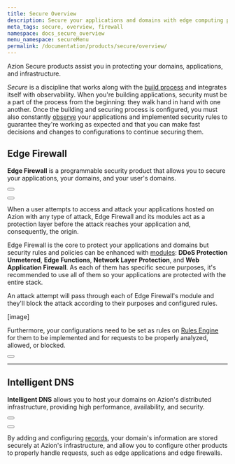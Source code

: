 ```yaml
---
title: Secure Overview
description: Secure your applications and domains with edge computing protection.
meta_tags: secure, overview, firewall
namespace: docs_secure_overview
menu_namespace: secureMenu
permalink: /documentation/products/secure/overview/
---
```



Azion Secure products assist you in protecting your domains, applications, and infrastructure.

*Secure* is a discipline that works along with the [build process](/en/documentation/products/guides/build/overview/) and integrates itself with observability. When you're building applications, security must be a part of the process from the beginning: they walk hand in hand with one another. Once the building and securing process is configured, you must also constantly [observe](/en/documentation/products/observe/) your applications and implemented security rules to guarantee they're working as expected and that you can make fast decisions and changes to configurations to continue securing them.

## Edge Firewall

**Edge Firewall** is a programmable security product that allows you to secure your applications, your domains, and your user's domains.

<Button href="/en/documentation/products/edge-firewall/" variant="secondary" text="go to edge firewall documentation"></Button>

<Button href="/en/documentation/products/guides/secure/configure-main-settings/" variant="secondary" text="go to edge firewall main settings guide"></Button>
 
When a user attempts to access and attack your applications hosted on Azion with any type of attack, Edge Firewall and its modules act as a protection layer before the attack reaches your application and, consequently, the origin.

Edge Firewall is the core to protect your applications and domains but security rules and policies can be enhanced with [modules](/en/documentation/products/guides/secure/configure-main-settings/#modules): **DDoS Protection Unmetered**, **Edge Functions**, **Network Layer Protection**, and **Web Application Firewall**. As each of them has specific secure purposes, it's recommended to use all of them so your applications are protected with the entire stack.

An attack attempt will pass through each of Edge Firewall's module and they'll block the attack according to their purposes and configured rules.

[image]

Furthermore, your configurations need to be set as rules on [Rules Engine](/en/documentation/products/edge-firewall/#rules-engine-for-edge-firewall) for them to be implemented and for requests to be properly analyzed, allowed, or blocked.

<Button href="" variant="secondary" text="go to rules engine for edge firewall guide"></Button>

---

## Intelligent DNS

**Intelligent DNS** allows you to host your domains on Azion's distributed infrastructure, providing high performance, availability, and security.

<Button href="/en/documentation/products/intelligent-dns/" variant="secondary" text="go to edge firewall documentation"></Button>

<Button href="" variant="secondary" text="go to intelligent dns main settings guide"></Button>

By adding and configuring [records](/en/documentation/products/guides/secure/add-records/), your domain's information are stored securely at Azion's infrastructure, and allow you to configure other products to properly handle requests, such as edge applications and edge firewalls.
